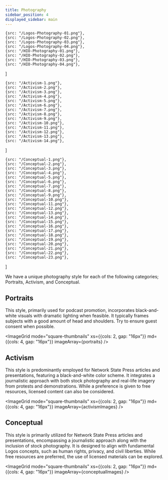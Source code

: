 ```yaml
---
title: Photography
sidebar_position: 4
displayed_sidebar: main
---
```



    {src: "/Logos-Photography-01.png"},
    {src: "/Logos-Photography-02.png"},
    {src: "/Logos-Photography-03.png"},
    {src: "/Logos-Photography-04.png"},
    {src: "/HIO-Photography-01.png"},
    {src: "/HIO-Photography-02.png"},
    {src: "/HIO-Photography-03.png"},
    {src: "/HIO-Photography-04.png"},
]

    {src: "/Activism-1.png"},
    {src: "/Activism-2.png"},
    {src: "/Activism-3.png"},
    {src: "/Activism-4.png"},
    {src: "/Activism-5.png"},
    {src: "/Activism-6.png"},
    {src: "/Activism-7.png"},
    {src: "/Activism-8.png"},
    {src: "/Activism-9.png"},
    {src: "/Activism-10.png"},
    {src: "/Activism-11.png"},
    {src: "/Activism-12.png"},
    {src: "/Activism-13.png"},
    {src: "/Activism-14.png"},
]

    {src: "/Conceptual-1.png"},
    {src: "/Conceptual-2.png"},
    {src: "/Conceptual-3.png"},
    {src: "/Conceptual-4.png"},
    {src: "/Conceptual-5.png"},
    {src: "/Conceptual-6.png"},
    {src: "/Conceptual-7.png"},
    {src: "/Conceptual-8.png"},
    {src: "/Conceptual-9.png"},
    {src: "/Conceptual-10.png"},
    {src: "/Conceptual-11.png"},
    {src: "/Conceptual-12.png"},
    {src: "/Conceptual-13.png"},
    {src: "/Conceptual-14.png"},
    {src: "/Conceptual-15.png"},
    {src: "/Conceptual-16.png"},
    {src: "/Conceptual-17.png"},
    {src: "/Conceptual-18.png"},
    {src: "/Conceptual-19.png"},
    {src: "/Conceptual-20.png"},
    {src: "/Conceptual-21.png"},
    {src: "/Conceptual-22.png"},
    {src: "/Conceptual-23.png"},
]

We have a unique photography style for each of the following categories; Portraits, Activism, and Conceptual.

## Portraits

This style, primarily used for podcast promotion, incorporates black-and-white visuals with dramatic lighting when feasible. It typically frames subjects with a good amount of head and shoulders. Try to ensure guest consent when possible.

<ImageGrid mode="square-thumbnails" xs={{cols: 2, gap: "16px"}} md={{cols: 4, gap: "16px"}} imageArray={portraits} />

## Activism

This style is predominantly employed for Network State Press articles and presentations, featuring a black-and-white color scheme. It integrates a journalistic approach with both stock photography and real-life imagery from protests and demonstrations. While a preference is given to free resources, licensed content can also be considered.

<ImageGrid mode="square-thumbnails" xs={{cols: 2, gap: "16px"}} md={{cols: 4, gap: "16px"}} imageArray={activismImages} />

## Conceptual

This style is primarily utilized for Network State Press articles and presentations, encompassing a journalistic approach along with the inclusion of stock photography. It is designed to align with fundamental Logos concepts, such as human rights, privacy, and civil liberties. While free resources are preferred, the use of licensed materials can be explored.

<ImageGrid mode="square-thumbnails" xs={{cols: 2, gap: "16px"}} md={{cols: 4, gap: "16px"}} imageArray={conceptualImages} />
